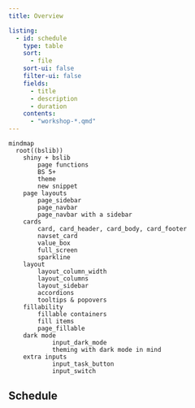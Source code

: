 ```yaml
---
title: Overview

listing:
  - id: schedule
    type: table
    sort:
      - file
    sort-ui: false
    filter-ui: false
    fields: 
      - title
      - description
      - duration
    contents:
      - "workshop-*.qmd"
---
```


```mermaid
mindmap
  root((bslib))
    shiny + bslib
        page functions
        BS 5+
        theme
        new snippet
    page layouts
        page_sidebar
        page_navbar
        page_navbar with a sidebar
    cards
        card, card_header, card_body, card_footer
        navset_card
        value_box
        full_screen
        sparkline
    layout
        layout_column_width
        layout_columns
        layout_sidebar
        accordions
        tooltips & popovers
    fillability
        fillable containers
        fill items
        page_fillable
    dark mode
		    input_dark_mode
		    theming with dark mode in mind
    extra inputs
		    input_task_button
		    input_switch
```

## Schedule

::: {#schedule}
:::